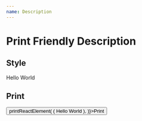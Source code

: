```yaml
---
name: Description
---
```



# Print Friendly Description

## Style

<Playground>
    <PrintFriendlyDescription>
        Hello World
    </PrintFriendlyDescription>
</Playground>

## Print

<Playground>
    <button onClick={() => printReactElement(
        (<PrintFriendlyDescription>
            Hello World
        </PrintFriendlyDescription>),
    )}>Print</button>
</Playground>
